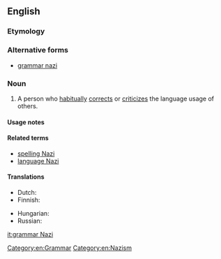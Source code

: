 ==English==

===Etymology===
{{rfe|lang=en}}<!--This is not derived by analogy to the ''Seinfeld'' "Soup Nazi", since citations of "grammar Nazi" predate that Seinfeld skit.-->

===Alternative forms===
* [[grammar nazi]]

===Noun===
{{en-noun|head=[[grammar]] [[Nazi]]}}

# {{context|slang|idiomatic|lang=en}} A person who [[habitually]] [[correct]]s or [[criticize]]s the language usage of others.

====Usage notes====

====Related terms====
* [[spelling Nazi]]
* [[language Nazi]]

====Translations====
{{trans-top|Person who obsesses over orthography}}
* Dutch: {{t|nl|taalnazi}}
* Finnish: {{t+|fi|pilkunnussija}}
{{trans-mid}}
* Hungarian: {{t|hu|nyelvtannáci}}
* Russian: {{t|ru|гра́ммар-на́ци|m|f|sc=Cyrl}}
{{trans-bottom}}

[[Category:en:Grammar]]
[[Category:en:Nazism]]

[[it:grammar Nazi]]